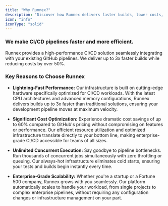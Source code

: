 ```yaml
---
title: "Why Runnex?"
description: "Discover how Runnex delivers faster builds, lower costs, and enterprise-grade CI/CD performance"
icon: "info"
iconType: "solid"
---
```


### We make CI/CD pipelines faster and more efficient.

Runnex provides a high-performance CI/CD solution seamlessly integrating
with your existing GitHub pipelines. We deliver up to 3x faster builds while
reducing costs by over 50%.

### Key Reasons to Choose Runnex

- **Lightning-Fast Performance:** Our infrastructure is built on cutting-edge
  hardware specifically optimized for CI/CD workloads. With the latest CPU
  architectures and advanced memory configurations, Runnex delivers builds up to
  3x faster than traditional solutions, ensuring your development pipeline moves
  at maximum velocity.

- **Significant Cost Optimization:** Experience dramatic cost savings of up to
  60% compared to GitHub's pricing without compromising on features or
  performance. Our efficient resource utilization and optimized infrastructure
  translate directly to your bottom line, making enterprise-grade CI/CD
  accessible for teams of all sizes.

- **Unlimited Concurrent Execution:** Say goodbye to pipeline bottlenecks. Run
  thousands of concurrent jobs simultaneously with zero throttling or queuing.
  Our always-hot infrastructure eliminates cold starts, ensuring your
  tests and builds begin instantly every time.

- **Enterprise-Grade Scalability:** Whether you're a startup or a Fortune 500
  company, Runnex grows with you seamlessly. Our platform automatically scales
  to handle your workload, from single projects to complex enterprise pipelines,
  without requiring any configuration changes or infrastructure management on
  your part.
